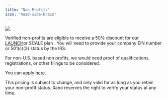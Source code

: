 ```yaml
---
title: "Non Profits"
icon: "head-side-brain"
---
```


<Frame caption="">
  <img src="/images/cdc263b2-image.jpeg" />
</Frame>

Verified non-profits are eligible to receive a 50% discount for our [LAUNCH](https://www.xano.com/pricing/)or SCALE plan . You will need to provide your company EIN number or 501(c)(3) status by the IRS.

For non-U.S. based non profits, we would need proof of qualifications, registrations, or other filings to be considered.

You can apply [here](https://go.xano.co/non-profit-discount-form).

<Info>
This pricing is subject to change, and only valid for as long as you retain your non-profit status. Xano reserves the right to verify your status at any time.

</Info>


